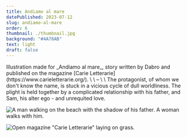 ```yaml
---
title: Andiamo al mare
datePublished: 2023-07-12
slug: andiamo-al-mare
order: 6
thumbnail: ./thumbnail.jpg
background: "#4A78AB"
text: light
draft: false
---
```




<Slide class="col-one-three text-slide">
	Illustration made for _Andiamo al mare_, story written by Dabro and published on the magazine [Carie Letterarie](https://www.carieletterarie.org/).
	\
	\
	–
	\
	\
	The protagonist, of whom we don't know the name, is stuck in a vicious cycle of dull worldliness. The plight is held together by a complicated relationship with his father, and Sam, his alter ego - and unrequited love.
</Slide>

<Slide class="col-one-six text-center"><Image src={Mare} alt="A man walking on the beach with the shadow of his father. A woman walks with him." loading="eager" quality="max"/></Slide>

<Slide class="col-one-six text-center"><Image src={Book} alt='Open magazine "Carie Letterarie" laying on grass.' loading="lazy" quality="max"/></Slide>